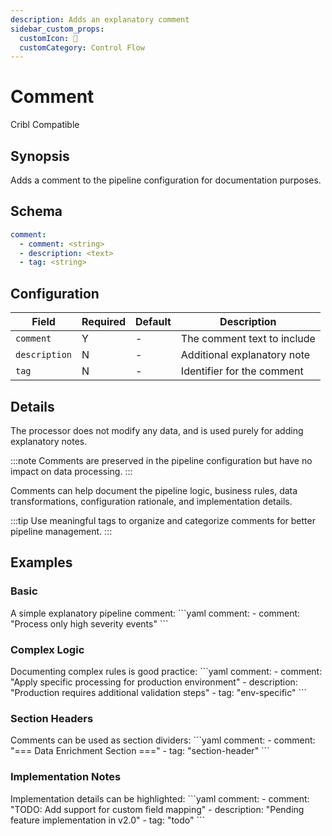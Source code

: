 ```yaml
---
description: Adds an explanatory comment
sidebar_custom_props: 
  customIcon: 💭
  customCategory: Control Flow
---
```


# Comment

<span className="theme-doc-version-badge badge badge--secondary">Cribl Compatible</span>

## Synopsis

Adds a comment to the pipeline configuration for documentation purposes.

## Schema

```yaml {2}
comment:
  - comment: <string>
  - description: <text>
  - tag: <string>
```

## Configuration

|Field|Required|Default|Description|
|---|---|---|---|
|`comment`|Y|-|The comment text to include|
|`description`|N|-|Additional explanatory note|
|`tag`|N|-|Identifier for the comment|

## Details

The processor does not modify any data, and is used purely for adding explanatory notes.

:::note
Comments are preserved in the pipeline configuration but have no impact on data processing.
:::

Comments can help document the pipeline logic, business rules, data transformations, configuration rationale, and implementation details.

:::tip
Use meaningful tags to organize and categorize comments for better pipeline management.
:::

## Examples

### Basic

<ExampleGrid>
  <CommentCol>
    A simple explanatory pipeline comment:
  </CommentCol>
  <CodeCol>
    ```yaml
    comment:
      - comment: "Process only high severity events"
```
  </CodeCol>
</ExampleGrid>

### Complex Logic

<ExampleGrid>
  <CommentCol>
    Documenting complex rules is good practice:
  </CommentCol>
  <CodeCol>
    ```yaml
    comment:
      - comment: "Apply specific processing for production environment"
      - description: "Production requires additional validation steps"
      - tag: "env-specific"
```
  </CodeCol>
</ExampleGrid>

### Section Headers

<ExampleGrid>
  <CommentCol>
    Comments can be used as section dividers:
  </CommentCol>
  <CodeCol>
    ```yaml
    comment:
      - comment: "=== Data Enrichment Section ==="
      - tag: "section-header"
```
  </CodeCol>
</ExampleGrid>

### Implementation Notes

<ExampleGrid>
  <CommentCol>
    Implementation details can be highlighted:
  </CommentCol>
  <CodeCol>
    ```yaml
    comment:
      - comment: "TODO: Add support for custom field mapping"
      - description: "Pending feature implementation in v2.0"
      - tag: "todo"
```
  </CodeCol>
</ExampleGrid>
